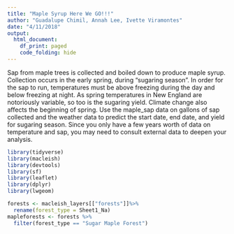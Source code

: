 ```yaml
---
title: "Maple Syrup Here We GO!!!"
author: "Guadalupe Chimil, Annah Lee, Ivette Viramontes"
date: "4/11/2018"
output:
  html_document:
    df_print: paged   
    code_folding: hide 
---  
```

  
Sap from maple trees is collected and boiled down to produce maple syrup. Collection occurs in the early spring, during “sugaring season”. In order for the sap to run, temperatures must be above freezing during the day and below freezing at night. As spring temperatures in New England are notoriously variable, so too is the sugaring yield. Climate change also affects the beginning of spring. Use the maple_sap data on gallons of sap collected and the weather data to predict the start date, end date, and yield for sugaring season. Since you only have a few years worth of data on temperature and sap, you may need to consult external data to deepen your analysis.

```r
library(tidyverse) 
library(macleish) 
library(devtools) 
library(sf) 
library(leaflet)
library(dplyr) 
library(lwgeom)  

forests <- macleish_layers[["forests"]]%>%
  rename(forest_type = Sheet1_Na) 
mapleforests <- forests %>%   
  filter(forest_type == "Sugar Maple Forest") 

```
